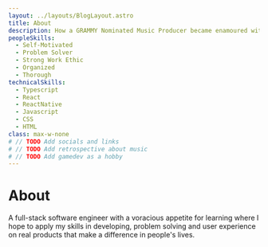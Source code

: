 ```yaml
---
layout: ../layouts/BlogLayout.astro
title: About
description: How a GRAMMY Nominated Music Producer became enamoured with Software Engineering & Web Development.
peopleSkills:
  - Self-Motivated
  - Problem Solver
  - Strong Work Ethic
  - Organized
  - Thorough
technicalSkills:
  - Typescript
  - React
  - ReactNative
  - Javascript
  - CSS
  - HTML
class: max-w-none
# // TODO Add socials and links
# // TODO Add retrospective about music
# // TODO Add gamedev as a hobby
---
```



# About

A full-stack software engineer with a voracious appetite for learning where I hope to apply my skills in developing, problem solving and user experience on real products that make a difference in people's lives.

<FunFact />

<TagList label="People Skills" tags={frontmatter.peopleSkills} />

<TagList label="Technical Skills" tags={frontmatter.technicalSkills} />
